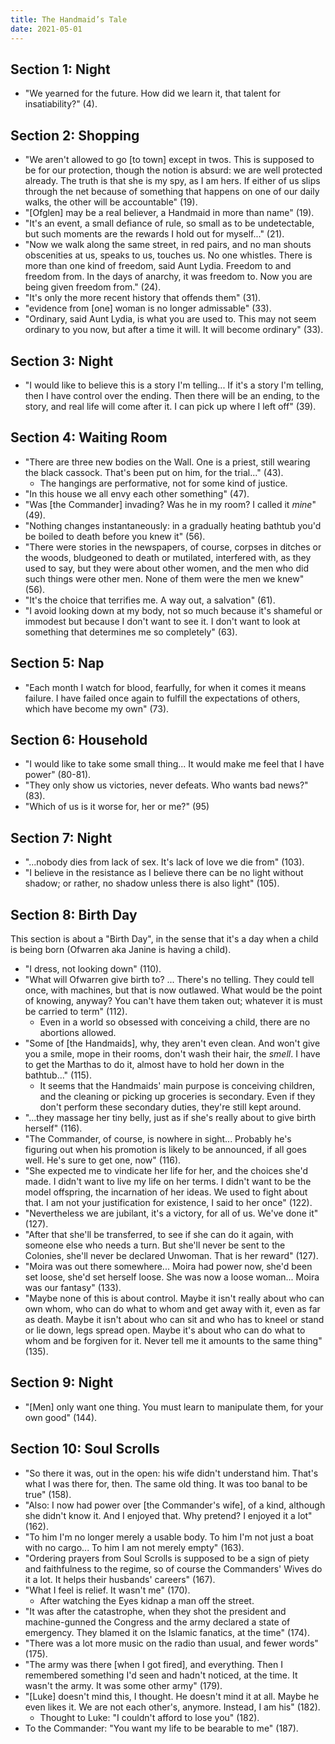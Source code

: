 ```yaml
---
title: The Handmaid’s Tale
date: 2021-05-01
---
```


## Section 1: Night

- "We yearned for the future. How did we learn it, that talent for insatiability?" (4).


## Section 2: Shopping

- "We aren't allowed to go [to town] except in twos. This is supposed to be for our protection, though the notion is absurd: we are well protected already. The truth is that she is my spy, as I am hers. If either of us slips through the net because of something that happens on one of our daily walks, the other will be accountable" (19).
- "[Ofglen] may be a real believer, a Handmaid in more than name" (19).
- "It's an event, a small defiance of rule, so small as to be undetectable, but such moments are the rewards I hold out for myself..." (21).
- "Now we walk along the same street, in red pairs, and no man shouts obscenities at us, speaks to us, touches us. No one whistles. There is more than one kind of freedom, said Aunt Lydia. Freedom to and freedom from. In the days of anarchy, it was freedom to. Now you are being given freedom from." (24).
- "It's only the more recent history that offends them" (31).
- "evidence from [one] woman is no longer admissable" (33).
- "Ordinary, said Aunt Lydia, is what you are used to. This may not seem ordinary to you now, but after a time it will. It will become ordinary" (33).


## Section 3: Night

- "I would like to believe this is a story I'm telling... If it's a story I'm telling, then I have control over the ending. Then there will be an ending, to the story, and real life will come after it. I can pick up where I left off" (39).


## Section 4: Waiting Room

- "There are three new bodies on the Wall. One is a priest, still wearing the black cassock. That's been put on him, for the trial..." (43).
    - The hangings are performative, not for some kind of justice.
- "In this house we all envy each other something" (47).
- "Was [the Commander] invading? Was he in my room? I called it _mine_" (49).
- "Nothing changes instantaneously: in a gradually heating bathtub you'd be boiled to death before you knew it" (56).
- "There were stories in the newspapers, of course, corpses in ditches or the woods, bludgeoned to death or mutilated, interfered with, as they used to say, but they were about other women, and the men who did such things were other men. None of them were the men we knew" (56).
- "It's the choice that terrifies me. A way out, a salvation" (61).
- "I avoid looking down at my body, not so much because it's shameful or immodest but because I don't want to see it. I don't want to look at something that determines me so completely" (63).


## Section 5: Nap
- "Each month I watch for blood, fearfully, for when it comes it means failure. I have failed once again to fulfill the expectations of others, which have become my own" (73).


## Section 6: Household
- "I would like to take some small thing... It would make me feel that I have power" (80-81).
- "They only show us victories, never defeats. Who wants bad news?" (83).
- "Which of us is it worse for, her or me?" (95)


## Section 7: Night
- "...nobody dies from lack of sex. It's lack of love we die from" (103).
- "I believe in the resistance as I believe there can be no light without shadow; or rather, no shadow unless there is also light" (105).


## Section 8: Birth Day
This section is about a "Birth Day", in the sense that it's a day when a child is being born (Ofwarren aka Janine is having a child).

- "I dress, not looking down" (110).
- "What will Ofwarren give birth to? ... There's no telling. They could tell once, with machines, but that is now outlawed. What would be the point of knowing, anyway? You can't have them taken out; whatever it is must be carried to term" (112).
	- Even in a world so obsessed with conceiving a child, there are no abortions allowed.
- "Some of [the Handmaids], why, they aren't even clean. And won't give you a smile, mope in their rooms, don't wash their hair, the _smell_. I have to get the Marthas to do it, almost have to hold her down in the bathtub..." (115).
	- It seems that the Handmaids' main purpose is conceiving children, and the cleaning or picking up groceries is secondary. Even if they don't perform these secondary duties, they're still kept around.
- "...they massage her tiny belly, just as if she's really about to give birth herself" (116).
- "The Commander, of course, is nowhere in sight... Probably he's figuring out when his promotion is likely to be announced, if all goes well. He's sure to get one, now" (116).
- "She expected me to vindicate her life for her, and the choices she'd made. I didn't want to live my life on her terms. I didn't want to be the model offspring, the incarnation of her ideas. We used to fight about that. I am not your justification for existence, I said to her once" (122).
- "Nevertheless we are jubilant, it's a victory, for all of us. We've done it" (127).
- "After that she'll be transferred, to see if she can do it again, with someone else who needs a turn. But she'll never be sent to the Colonies, she'll never be declared Unwoman. That is her reward" (127).
- "Moira was out there somewhere... Moira had power now, she'd been set loose, she'd set herself loose. She was now a loose woman... Moira was our fantasy" (133).
- "Maybe none of this is about control. Maybe it isn't really about who can own whom, who can do what to whom and get away with it, even as far as death. Maybe it isn't about who can sit and who has to kneel or stand or lie down, legs spread open. Maybe it's about who can do what to whom and be forgiven for it. Never tell me it amounts to the same thing" (135).


## Section 9: Night
- "[Men] only want one thing. You must learn to manipulate them, for your own good" (144).


## Section 10: Soul Scrolls
- "So there it was, out in the open: his wife didn't understand him. That's what I was there for, then. The same old thing. It was too banal to be true" (158).
- "Also: I now had power over [the Commander's wife], of a kind, although she didn't know it. And I enjoyed that. Why pretend? I enjoyed it a lot" (162).
- "To him I'm no longer merely a usable body. To him I'm not just a boat with no cargo... To him I am not merely empty" (163).
- "Ordering prayers from Soul Scrolls is supposed to be a sign of piety and faithfulness to the regime, so of course the Commanders' Wives do it a lot. It helps their husbands' careers" (167).
- "What I feel is relief. It wasn't me" (170).
	- After watching the Eyes kidnap a man off the street.
- "It was after the catastrophe, when they shot the president and machine-gunned the Congress and the army declared a state of emergency. They blamed it on the Islamic fanatics, at the time" (174).
- "There was a lot more music on the radio than usual, and fewer words" (175).
- "The army was there [when I got fired], and everything. Then I remembered something I'd seen and hadn't noticed, at the time. It wasn't the army. It was some other army" (179).
- "[Luke] doesn't mind this, I thought. He doesn't mind it at all. Maybe he even likes it. We are not each other's, anymore. Instead, I am his" (182).
	- Thought to Luke: "I couldn't afford to lose you" (182).
- To the Commander: "You want my life to be bearable to me" (187).
